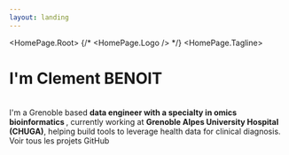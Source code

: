 ```yaml
---
layout: landing
---
```



<HomePage.Root>
  {/* <HomePage.Logo /> */}
  <HomePage.Tagline>
  <h1 style={{ fontSize: '32px' }}>I'm Clement BENOIT</h1>
  <br />
  I'm a Grenoble based <b>data engineer with a specialty in omics bioinformatics </b>, currently working
  at <b>Grenoble Alpes University Hospital (CHUGA)</b>, helping build tools to leverage health data for clinical diagnosis.
  </HomePage.Tagline>
  <HomePage.Buttons>
    <HomePage.Button href="/projects" variant="accent">Voir tous les projets</HomePage.Button>
    <HomePage.Button href="https://github.com/clbenoit">GitHub</HomePage.Button>
  </HomePage.Buttons>
</HomePage.Root>